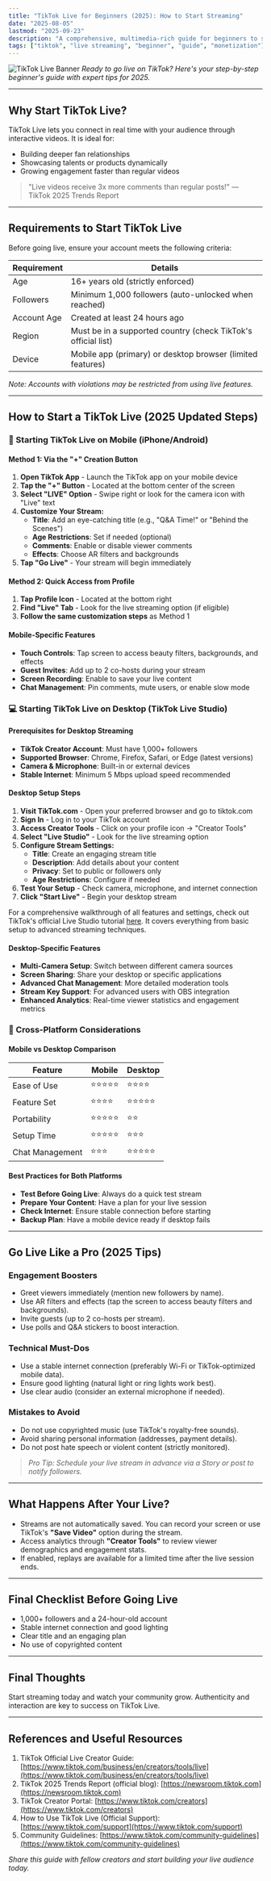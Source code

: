 ```yaml
---
title: "TikTok Live for Beginners (2025): How to Start Streaming"
date: "2025-08-05"
lastmod: "2025-09-23"
description: "A comprehensive, multimedia-rich guide for beginners to start and thrive on TikTok Live. Includes requirements, setup, best practices, monetization, and safety tips."
tags: ["tiktok", "live streaming", "beginner", "guide", "monetization"]
---
```


![TikTok Live Banner](/static/images/tiktok-live-beginners-guide/Start-Your-TikTok-Live-Journey.jpeg)
*Ready to go live on TikTok? Here's your step-by-step beginner's guide with expert tips for 2025.*

---

## Why Start TikTok Live?

TikTok Live lets you connect in real time with your audience through interactive videos. It is ideal for:
- Building deeper fan relationships
- Showcasing talents or products dynamically
- Growing engagement faster than regular videos

> "Live videos receive 3x more comments than regular posts!" — TikTok 2025 Trends Report

---

## Requirements to Start TikTok Live

Before going live, ensure your account meets the following criteria:

| Requirement          | Details                                                                 |
|----------------------|-------------------------------------------------------------------------|
| Age                  | 16+ years old (strictly enforced)                                       |
| Followers            | Minimum 1,000 followers (auto-unlocked when reached)                    |
| Account Age          | Created at least 24 hours ago                                           |
| Region               | Must be in a supported country (check TikTok's official list)           |
| Device               | Mobile app (primary) or desktop browser (limited features)              |

*Note: Accounts with violations may be restricted from using live features.*

---

## How to Start a TikTok Live (2025 Updated Steps)

### 📱 Starting TikTok Live on Mobile (iPhone/Android)

#### Method 1: Via the "+" Creation Button

1. **Open TikTok App** - Launch the TikTok app on your mobile device
2. **Tap the "+" Button** - Located at the bottom center of the screen
3. **Select "LIVE" Option** - Swipe right or look for the camera icon with "Live" text
4. **Customize Your Stream:**
   - **Title**: Add an eye-catching title (e.g., "Q&A Time!" or "Behind the Scenes")
   - **Age Restrictions**: Set if needed (optional)
   - **Comments**: Enable or disable viewer comments
   - **Effects**: Choose AR filters and backgrounds
5. **Tap "Go Live"** - Your stream will begin immediately

#### Method 2: Quick Access from Profile

1. **Tap Profile Icon** - Located at the bottom right
2. **Find "Live" Tab** - Look for the live streaming option (if eligible)
3. **Follow the same customization steps** as Method 1

#### Mobile-Specific Features

- **Touch Controls**: Tap screen to access beauty filters, backgrounds, and effects
- **Guest Invites**: Add up to 2 co-hosts during your stream
- **Screen Recording**: Enable to save your live content
- **Chat Management**: Pin comments, mute users, or enable slow mode

### 💻 Starting TikTok Live on Desktop (TikTok Live Studio)

#### Prerequisites for Desktop Streaming

- **TikTok Creator Account**: Must have 1,000+ followers
- **Supported Browser**: Chrome, Firefox, Safari, or Edge (latest versions)
- **Camera & Microphone**: Built-in or external devices
- **Stable Internet**: Minimum 5 Mbps upload speed recommended

#### Desktop Setup Steps

1. **Visit TikTok.com** - Open your preferred browser and go to tiktok.com
2. **Sign In** - Log in to your TikTok account
3. **Access Creator Tools** - Click on your profile icon → "Creator Tools"
4. **Select "Live Studio"** - Look for the live streaming option
5. **Configure Stream Settings:**
   - **Title**: Create an engaging stream title
   - **Description**: Add details about your content
   - **Privacy**: Set to public or followers only
   - **Age Restrictions**: Configure if needed
6. **Test Your Setup** - Check camera, microphone, and internet connection
7. **Click "Start Live"** - Begin your desktop stream

For a comprehensive walkthrough of all features and settings, check out TikTok's official Live Studio tutorial [here](https://www.tiktok.com/live/studio/help). It covers everything from basic setup to advanced streaming techniques.

#### Desktop-Specific Features

- **Multi-Camera Setup**: Switch between different camera sources
- **Screen Sharing**: Share your desktop or specific applications
- **Advanced Chat Management**: More detailed moderation tools
- **Stream Key Support**: For advanced users with OBS integration
- **Enhanced Analytics**: Real-time viewer statistics and engagement metrics

### 🔄 Cross-Platform Considerations

#### Mobile vs Desktop Comparison

| Feature | Mobile | Desktop |
|---------|--------|---------|
| Ease of Use | ⭐⭐⭐⭐⭐ | ⭐⭐⭐⭐ |
| Feature Set | ⭐⭐⭐⭐ | ⭐⭐⭐⭐⭐ |
| Portability | ⭐⭐⭐⭐⭐ | ⭐⭐ |
| Setup Time | ⭐⭐⭐⭐⭐ | ⭐⭐⭐ |
| Chat Management | ⭐⭐⭐ | ⭐⭐⭐⭐⭐ |

#### Best Practices for Both Platforms

- **Test Before Going Live**: Always do a quick test stream
- **Prepare Your Content**: Have a plan for your live session
- **Check Internet**: Ensure stable connection before starting
- **Backup Plan**: Have a mobile device ready if desktop fails

---

## Go Live Like a Pro (2025 Tips)

### Engagement Boosters

- Greet viewers immediately (mention new followers by name).
- Use AR filters and effects (tap the screen to access beauty filters and backgrounds).
- Invite guests (up to 2 co-hosts per stream).
- Use polls and Q&A stickers to boost interaction.

### Technical Must-Dos

- Use a stable internet connection (preferably Wi-Fi or TikTok-optimized mobile data).
- Ensure good lighting (natural light or ring lights work best).
- Use clear audio (consider an external microphone if needed).

### Mistakes to Avoid

- Do not use copyrighted music (use TikTok's royalty-free sounds).
- Avoid sharing personal information (addresses, payment details).
- Do not post hate speech or violent content (strictly monitored).

> *Pro Tip: Schedule your live stream in advance via a Story or post to notify followers.*

---

## What Happens After Your Live?

- Streams are not automatically saved. You can record your screen or use TikTok's **"Save Video"** option during the stream.
- Access analytics through **"Creator Tools"** to review viewer demographics and engagement stats.
- If enabled, replays are available for a limited time after the live session ends.

---

## Final Checklist Before Going Live

- 1,000+ followers and a 24-hour-old account
- Stable internet connection and good lighting
- Clear title and an engaging plan
- No use of copyrighted content

---

## Final Thoughts

Start streaming today and watch your community grow. Authenticity and interaction are key to success on TikTok Live.

---

## References and Useful Resources

1. TikTok Official Live Creator Guide: [https://www.tiktok.com/business/en/creators/tools/live](https://www.tiktok.com/business/en/creators/tools/live)
2. TikTok 2025 Trends Report (official blog): [https://newsroom.tiktok.com](https://newsroom.tiktok.com)
3. TikTok Creator Portal: [https://www.tiktok.com/creators](https://www.tiktok.com/creators)
4. How to Use TikTok Live (Official Support): [https://www.tiktok.com/support](https://www.tiktok.com/support)
5. Community Guidelines: [https://www.tiktok.com/community-guidelines](https://www.tiktok.com/community-guidelines)

*Share this guide with fellow creators and start building your live audience today.*